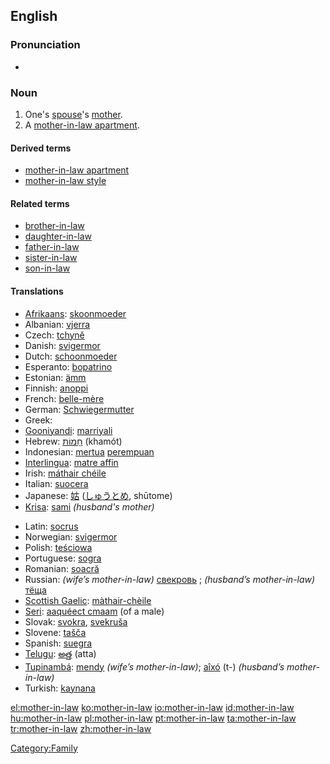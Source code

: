 ==English==

===Pronunciation===
* {{audio|en-us-mother-in-law.ogg|Audio (US)}}

===Noun===
{{wikipedia}}
{{en-noun|sg=[[mother]]-[[in-law]]|pl=mothers-in-law}}

# One's [[spouse]]'s [[mother]].
# A [[mother-in-law apartment]].

====Derived terms====
* [[mother-in-law apartment]]
* [[mother-in-law style]]

====Related terms====
* [[brother-in-law]]
* [[daughter-in-law]]
* [[father-in-law]]
* [[sister-in-law]]
* [[son-in-law]]

====Translations====
{{trans-top|spouse's mother}}
* [[Afrikaans]]: [[skoonmoeder]]
* Albanian: [[vjerra]] {{f}}
* Czech: [[tchyně]] {{f}}
* Danish: [[svigermor]]
* Dutch: [[schoonmoeder]] {{f}}
* Esperanto: [[bopatrino]] {{f}}
* Estonian: [[ämm]]
* Finnish: [[anoppi]]
* French: [[belle-mère]] {{f}}
* German: [[Schwiegermutter]] {{f}}
* Greek: {{t+|el|πεθερά|f}}
* [[Gooniyandi]]: [[marriyali]]
* Hebrew: [[חמות|חָמוֹת]] (khamót) {{f}}
* Indonesian: [[mertua]] [[perempuan]]
* [[Interlingua]]: [[matre affin]]
* Irish: [[máthair chéile]]
* Italian: [[suocera]] {{f}}
* Japanese: [[姑]] ([[しゅうとめ]], shūtome)
* [[Krisa]]: [[sami]] ''(husband's mother)''
{{trans-mid}}
* Latin: [[socrus]] {{f}}
* Norwegian: [[svigermor]] {{f}}
* Polish: [[teściowa]] {{f}}
* Portuguese: [[sogra]] {{f}}
* Romanian: [[soacră]] {{f}}
* Russian: ''(wife’s mother-in-law)'' [[свекровь]] {{f}}; ''(husband’s mother-in-law)'' [[тёща]] {{f}}
* [[Scottish Gaelic]]: [[màthair-chèile]]
* [[Seri]]: [[aaquéect cmaam]] (of a male)
* Slovak: [[svokra]], [[svekruša]] {{f}}
* Slovene: [[tašča]] {{f}}
* Spanish: [[suegra]] {{f}}
* [[Telugu]]: [[అత్త]] (atta)
* [[Tupinambá]]: [[mendy]] ''(wife’s mother-in-law)''; [[aîxó]] (t-) ''(husband’s mother-in-law)''
* Turkish: [[kaynana]]
{{trans-bottom}}

[[Category:Family]]

[[el:mother-in-law]]
[[ko:mother-in-law]]
[[io:mother-in-law]]
[[id:mother-in-law]]
[[hu:mother-in-law]]
[[pl:mother-in-law]]
[[pt:mother-in-law]]
[[ta:mother-in-law]]
[[tr:mother-in-law]]
[[zh:mother-in-law]]
